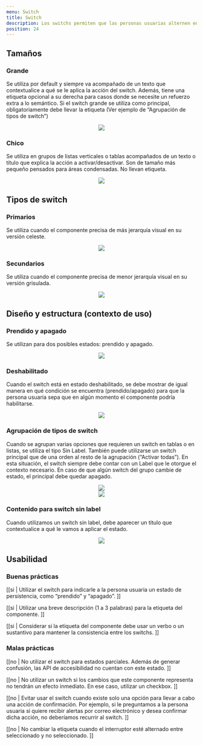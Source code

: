 ```yaml
---
menu: Switch
title: Switch
description: Los switchs permiten que las personas usuarias alternen entre dos estados posibles, como “prendido” y “apagado”. Su efecto es automático y no necesita de una confirmación como es en el caso de un Checkbox.
position: 24
---
```


## Tamaños

### Grande

Se utiliza por default y siempre va acompañado de un texto que contextualice a qué se le aplica la acción del switch. Además, tiene una etiqueta opcional a su derecha para casos donde se necesite un refuerzo extra a lo semántico. Si el switch grande se utiliza como principal, obligatoriamente debe llevar la etiqueta (Ver ejemplo de “Agrupación de tipos de switch”)

<div align="center" class="mt-5">
  <img src="/componentes/switch/imagen-0.png" />
</div>

### Chico

Se utiliza en grupos de listas verticales o tablas acompañados de un texto o título que explica la acción a activar/desactivar. Son de tamaño más pequeño pensados para áreas condensadas. No llevan etiqueta.

<div align="center" class="mt-5">
  <img src="/componentes/switch/imagen-1.png" />
</div>

## Tipos de switch

### Primarios

Se utiliza cuando el componente precisa de más jerarquía visual en su versión celeste.

<div align="center" class="mt-5">
  <img src="/componentes/switch/imagen-2.png" />
</div>

### Secundarios

Se utiliza cuando el componente precisa de menor jerarquía visual en su versión grisulada.

<div align="center" class="mt-5">
  <img src="/componentes/switch/imagen-3.png" />
</div>

## Diseño y estructura (contexto de uso)

### Prendido y apagado

Se utilizan para dos posibles estados: prendido y apagado.

<div align="center" class="mt-5">
  <img src="/componentes/switch/imagen-4.png" />
</div>

### Deshabilitado

Cuando el switch está en estado deshabilitado, se debe mostrar de igual manera en qué condición se encuentra (prendido/apagado) para que la persona usuaria sepa que en algún momento el componente podría habilitarse.

<div align="center" class="mt-5">
  <img src="/componentes/switch/imagen-5.png" />
</div>

### Agrupación de tipos de switch

Cuando se agrupan varias opciones que requieren un switch en tablas o en listas, se utiliza el tipo Sin Label. También puede utilizarse un switch principal que de una orden al resto de la agrupación (“Activar todas”). En esta situación, el switch siempre debe contar con un Label que le otorgue el contexto necesario. En caso de que algún switch del grupo cambie de estado, el principal debe quedar apagado.

<div align="center" class="mt-5">
  <img src="/componentes/switch/imagen-6.png" />
</div>

<div align="center" class="mt-5">
  <img src="/componentes/switch/imagen-7.png" />
</div>

### Contenido para switch sin label

Cuando utilizamos un switch sin label, debe aparecer un título que contextualice a qué le vamos a aplicar el estado.

<div align="center" class="mt-5">
  <img src="/componentes/switch/imagen-8.png" />
</div>

## Usabilidad

### Buenas prácticas

[[si | Utilizar el switch para indicarle a la persona usuaria un estado de persistencia, como “prendido” y “apagado”. ]]

[[si | Utilizar una breve descripción (1 a 3 palabras) para la etiqueta del componente. ]]

[[si | Considerar si la etiqueta del componente debe usar un verbo o un sustantivo para mantener la consistencia entre los switchs. ]]

### Malas prácticas

[[no | No utilizar el switch para estados parciales. Además de generar confusión, las API de accesibilidad no cuentan con este estado. ]]

[[no | No utilizar un switch si los cambios que este componente representa no tendrán un efecto inmediato. En ese caso, utilizar un checkbox. ]]

[[no | Evitar usar el switch cuando existe solo una opción para llevar a cabo una acción de confirmación. Por ejemplo, si le preguntamos a la persona usuaria si quiere recibir alertas por correo electrónico y desea confirmar dicha acción, no deberíamos recurrir al switch. ]]

[[no | No cambiar la etiqueta cuando el interruptor esté alternado entre seleccionado y no seleccionado. ]]
